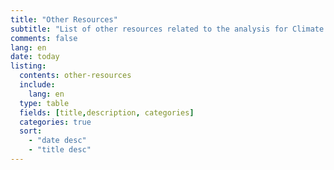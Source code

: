 ```yaml
---
title: "Other Resources"
subtitle: "List of other resources related to the analysis for Climate Change, Decent Work and Workers Health"
comments: false
lang: en
date: today
listing:
  contents: other-resources
  include:
    lang: en
  type: table
  fields: [title,description, categories]
  categories: true
  sort:
    - "date desc"
    - "title desc"
---
```

